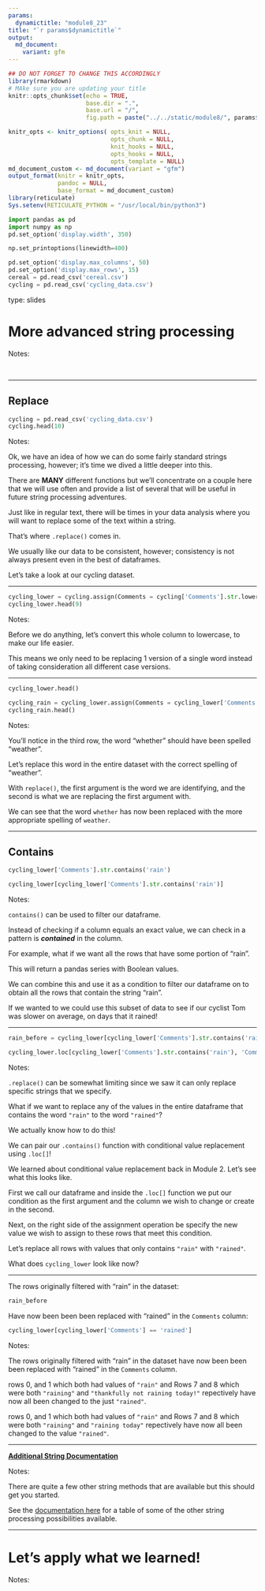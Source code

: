 ```yaml
---
params:
  dynamictitle: "module8_23"
title: "`r params$dynamictitle`"
output: 
  md_document:
    variant: gfm
---
```



```r
## DO NOT FORGET TO CHANGE THIS ACCORDINGLY 
library(rmarkdown)
# MAke sure you are updating your title 
knitr::opts_chunk$set(echo = TRUE,
                      base.dir = ".", 
                      base.url = "/",
                      fig.path = paste("../../static/module8/", params$dynamictitle,"/", sep = ""))

knitr_opts <- knitr_options( opts_knit = NULL,
                             opts_chunk = NULL,
                             knit_hooks = NULL,
                             opts_hooks = NULL,
                             opts_template = NULL)
md_document_custom <- md_document(variant = "gfm")
output_format(knitr = knitr_opts,
              pandoc = NULL,
              base_format = md_document_custom)
library(reticulate)
Sys.setenv(RETICULATE_PYTHON = "/usr/local/bin/python3")
```


```python
import pandas as pd
import numpy as np
pd.set_option('display.width', 350)

np.set_printoptions(linewidth=400)

pd.set_option('display.max_columns', 50)
pd.set_option('display.max_rows', 15)
cereal = pd.read_csv('cereal.csv')
cycling = pd.read_csv('cycling_data.csv')
```

type: slides

# More advanced string processing

Notes: 

<br>

---

## Replace



```python
cycling = pd.read_csv('cycling_data.csv')
cycling.head(10)
```


Notes: 

Ok, we have an idea of how we can do some fairly standard strings processing, however; it's time we dived a little deeper into this. 

There are **MANY** different functions but we'll concentrate on a couple here that we will use often and provide a list of several that will be useful in future string processing adventures. 

Just like in regular text, there will be times in your data analysis where you will want to replace some of the text within a string.  

That's where `.replace()` comes in. 

We usually like our data to be consistent, however; consistency is not always present even in the best of dataframes. 

Let's take a look at our cycling dataset.


---

```python
cycling_lower = cycling.assign(Comments = cycling['Comments'].str.lower())
cycling_lower.head(9)
```


Notes: 

Before we do anything, let's convert this whole column to lowercase, to make our life easier. 

This means we only need to be replacing 1 version of a single word instead of taking consideration all different case versions. 

---

```python
cycling_lower.head()
```


```python
cycling_rain = cycling_lower.assign(Comments = cycling_lower['Comments'].str.replace('whether', 'weather'))
cycling_rain.head()
```

Notes: 

You'll notice in the third row, the word "whether" should have been spelled "weather". 

Let's replace this word in the entire dataset with the correct spelling of "weather".     

With `replace()`, the first argument is the word we are identifying, and the second is what we are replacing the first argument with.

We can see that the word `whether` has now been replaced with the more appropriate spelling of `weather`.


---

## Contains

```python
cycling_lower['Comments'].str.contains('rain')
```

```python
cycling_lower[cycling_lower['Comments'].str.contains('rain')]
```
 
Notes: 

`contains()` can be used to filter our dataframe.  

Instead of checking if a column equals an exact value, we can check in a  pattern is ***contained*** in the column. 

For example, what if we want all the rows that have some portion of "rain".

This will return a pandas series with Boolean values. 

We can combine this and use it as a condition to filter our dataframe on to obtain all the rows that contain the string "rain".

If we wanted to we could use this subset of data to see if our cyclist Tom was slower on average, on days that it rained!  

---

```python
rain_before = cycling_lower[cycling_lower['Comments'].str.contains('rain')]
```

```python
cycling_lower.loc[cycling_lower['Comments'].str.contains('rain'), 'Comments'] = 'rained'
```



Notes: 

`.replace()` can be somewhat limiting since we saw it can only replace specific strings that we specify.

What if we want to replace any of the values in the entire dataframe that contains the word `"rain"` to the word `"rained"`?

We actually know how to do this! 

We can pair our `.contains()` function with conditional value replacement using `.loc[]`! 

We learned about conditional value replacement back in Module 2. Let's see what this looks like.  

First we call our dataframe and inside the `.loc[]`  function we put our condition as the first argument and the column we wish to change or create in the second.

Next, on the right side of the assignment operation be specify the new value we wish to assign to these rows that meet this condition. 

Let's replace all rows with values that only contains `"rain"` with `"rained"`.

What does `cycling_lower` look like now? 

---

The rows originally filtered with "rain" in the dataset:
```python
rain_before
```

Have now been been been replaced with "rained" in the `Comments` column:

```python
cycling_lower[cycling_lower['Comments'] == 'rained']
```

Notes: 

The rows originally filtered with "rain" in the dataset have now been been been replaced with "rained" in the `Comments` column.

rows 0, and 1 which both had values of `"rain"` and Rows 7 and 8 which were both `"raining"` and `"thankfully not raining today!"` repectively have now all been changed to the just `"rained"`.

rows 0, and 1 which both had values of `"rain"` and Rows 7 and 8 which were both `"raining"` and `"raining today"` repectively have now all been changed to the value `"rained"`.


---



<a href="https://pandas.pydata.org/pandas-docs/stable/user_guide/text.html#method-summary" target="_blank">**Additional String Documentation**</a> 



Notes: 

There are quite a few other string methods that are available but this should get you started. 

See the <a href="https://pandas.pydata.org/pandas-docs/stable/user_guide/text.html#method-summary" target="_blank">documentation here</a> for a table of some of the other string processing possibilities available. 


---

# Let’s apply what we learned!

Notes: 

<br>

